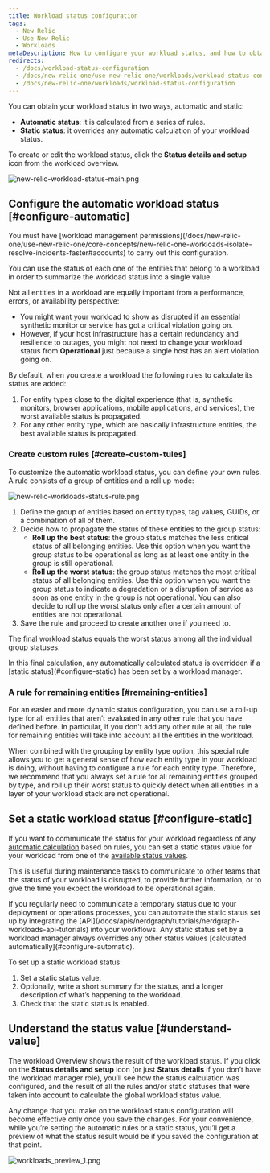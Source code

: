 ```yaml
---
title: Workload status configuration
tags:
  - New Relic 
  - Use New Relic 
  - Workloads
metaDescription: How to configure your workload status, and how to obtain the workload status.
redirects:
  - /docs/workload-status-configuration
  - /docs/new-relic-one/use-new-relic-one/workloads/workload-status-configuration
  - /docs/new-relic-one/workloads/workload-status-configuration
---
```





You can obtain your workload status in two ways, automatic and static:

* **Automatic status**: it is calculated from a series of rules.
* **Static status**: it overrides any automatic calculation of your workload status.

To create or edit the workload status, click the **Status details and setup** icon from the workload overview.

<img
  title="new-relic-workload-status-main.png"
  alt="new-relic-workload-status-main.png"
  src={newRelicWorkloadStatusMain}
/>

## Configure the automatic workload status [#configure-automatic]

<Callout variant="important">
  You must have [workload management permissions](/docs/new-relic-one/use-new-relic-one/core-concepts/new-relic-one-workloads-isolate-resolve-incidents-faster#accounts) to carry out this configuration.
</Callout>

You can use the status of each one of the entities that belong to a workload in order to summarize the workload status into a single value.

Not all entities in a workload are equally important from a performance, errors, or availability perspective:

* You might want your workload to show as disrupted if an essential synthetic monitor or service has got a critical violation going on.
* However, if your host infrastructure has a certain redundancy and resilience to outages, you might not need to change your workload status from **Operational** just because a single host has an alert violation going on.

By default, when you create a workload the following rules to calculate its status are added:

1. For entity types close to the digital experience (that is, synthetic monitors, browser applications, mobile applications, and services), the worst available status is propagated.
2. For any other entity type, which are basically infrastructure entities, the best available status is propagated.

### Create custom rules [#create-custom-tules]

To customize the automatic workload status, you can define your own rules. A rule consists of a group of entities and a roll up mode:

<img
  title="new-relic-workloads-status-rule.png"
  alt="new-relic-workloads-status-rule.png"
  src={newRelicWorkloadsStatusRule}
/>

1. Define the group of entities based on entity types, tag values, GUIDs, or a combination of all of them.
2. Decide how to propagate the status of these entities to the group status:
   * **Roll up the best status**: the group status matches the less critical status of all belonging entities. Use this option when you want the group status to be operational as long as at least one entity in the group is still operational.
   * **Roll up the worst status**: the group status matches the most critical status of all belonging entities. Use this option when you want the group status to indicate a degradation or a disruption of service as soon as one entity in the group is not operational. You can also decide to roll up the worst status only after a certain amount of entities are not operational.
3. Save the rule and proceed to create another one if you need to.

The final workload status equals the worst status among all the individual group statuses.

<Callout variant="important">
  In this final calculation, any automatically calculated status is overridden if a [static status](#configure-static) has been set by a workload manager.
</Callout>

### A rule for remaining entities [#remaining-entities]

For an easier and more dynamic status configuration, you can use a roll-up type for all entities that aren’t evaluated in any other rule that you have defined before. In particular, if you don't add any other rule at all, the rule for remaining entities will take into account all the entities in the workload.

When combined with the grouping by entity type option, this special rule allows you to get a general sense of how each entity type in your workload is doing, without having to configure a rule for each entity type. Therefore, we recommend that you always set a rule for all remaining entities grouped by type, and roll up their worst status to quickly detect when all entities in a layer of your workload stack are not operational.

## Set a static workload status [#configure-static]

If you want to communicate the status for your workload regardless of any [automatic calculation](#configure-automatic) based on rules, you can set a static status value for your workload from one of the [available status values](/docs/workload-status#obtain-status).

This is useful during maintenance tasks to communicate to other teams that the status of your workload is disrupted, to provide further information, or to give the time you expect the workload to be operational again.

<Callout variant="tip">
  If you regularly need to communicate a temporary status due to your deployment or operations processes, you can automate the static status set up by integrating the [API](/docs/apis/nerdgraph/tutorials/nerdgraph-workloads-api-tutorials) into your workflows.
</Callout>

<Callout variant="important">
  Any static status set by a workload manager always overrides any other status values [calculated automatically](#configure-automatic).
</Callout>

To set up a static workload status:

1. Set a static status value.
2. Optionally, write a short summary for the status, and a longer description of what’s happening to the workload.
3. Check that the static status is enabled.

## Understand the status value [#understand-value]

The workload Overview shows the result of the workload status. If you click on the **Status details and setup** icon (or just **Status details** if you don’t have the workload manager role), you’ll see how the status calculation was configured, and the result of all the rules and/or static statuses that were taken into account to calculate the global workload status value.

Any change that you make on the workload status configuration will become effective only once you save the changes. For your convenience, while you’re setting the automatic rules or a static status, you’ll get a preview of what the status result would be if you saved the configuration at that point.

<img
  title="workloads_preview_1.png"
  alt="workloads_preview_1.png"
  src={workloadsPreview10}
/>
